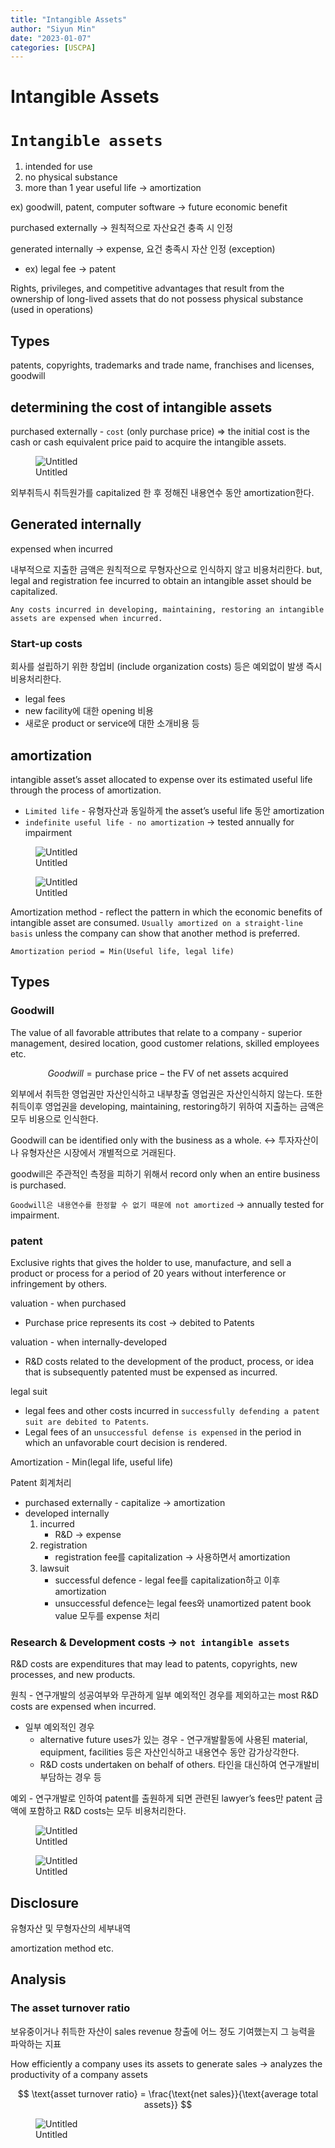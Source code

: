 ```yaml
---
title: "Intangible Assets"
author: "Siyun Min"
date: "2023-01-07"
categories: [USCPA]
---
```

# Intangible Assets

# `Intangible assets`

1. intended for use
2. no physical substance
3. more than 1 year useful life → amortization

ex) goodwill, patent, computer software → future economic benefit

purchased externally → 원칙적으로 자산요건 충족 시 인정

generated internally → expense, 요건 충족시 자산 인정 (exception)

- ex) legal fee → patent

Rights, privileges, and competitive advantages that result from the ownership of long-lived assets that do not possess physical substance (used in operations)

## Types

patents, copyrights, trademarks and trade name, franchises and licenses, goodwill

## determining the cost of intangible assets

purchased externally - `cost` (only purchase price) ⇒ the initial cost is the cash or cash equivalent price paid to acquire the intangible assets.

![Untitled](./Untitled.png)

외부취득시 취득원가를 capitalized 한 후 정해진 내용연수 동안 amortization한다.

## Generated internally

expensed when incurred

내부적으로 지출한 금액은 원칙적으로 무형자산으로 인식하지 않고 비용처리한다. but, legal and registration fee incurred to obtain an intangible asset should be capitalized.

`Any costs incurred in developing, maintaining, restoring an intangible assets are expensed when incurred.`

### Start-up costs

회사를 설립하기 위한 창업비 (include organization costs) 등은 예외없이 발생 즉시 비용처리한다.

- legal fees
- new facility에 대한 opening 비용
- 새로운 product or service에 대한 소개비용 등

## amortization

intangible asset’s asset allocated to expense over its estimated useful life through the process of amortization.

- `Limited life` - 유형자산과 동일하게 the asset’s useful life 동안 amortization
- `indefinite useful life - no amortization` → tested annually for impairment

![Untitled](./Untitled%201.png)

![Untitled](./Untitled%202.png)

Amortization method - reflect the pattern in which the economic benefits of intangible asset are consumed. `Usually amortized on a straight-line basis` unless the company can show that another method is preferred.

`Amortization period = Min(Useful life, legal life)`

## Types

### Goodwill

The value of all favorable attributes that relate to a company - superior management, desired location, good customer relations, skilled employees etc.

$$
Goodwill = \text{purchase price} - \text{the FV of net assets acquired}
$$

외부에서 취득한 영업권만 자산인식하고 내부창출 영업권은 자산인식하지 않는다. 또한 취득이후 영업권을 developing, maintaining, restoring하기 위하여 지출하는 금액은 모두 비용으로 인식한다.

Goodwill can be identified only with the business as a whole. ↔ 투자자산이나 유형자산은 시장에서 개별적으로 거래된다.

goodwill은 주관적인 측정을 피하기 위해서 record only when an entire business is purchased.

`Goodwill은 내용연수를 한정할 수 없기 때문에 not amortized` → annually tested for impairment.

### patent

Exclusive rights that gives the holder to use, manufacture, and sell a product or process for a period of 20 years without interference or infringement by others.

valuation - when purchased

- Purchase price represents its cost → debited to Patents

valuation - when internally-developed

- R&D costs related to the development of the product, process, or idea that is subsequently patented must be expensed as incurred.

legal suit

- legal fees and other costs incurred in `successfully defending a patent suit are debited to Patents`.
- Legal fees of an `unsuccessful defense is expensed` in the period in which an unfavorable court decision is rendered.

Amortization - Min(legal life, useful life)

Patent 회계처리

- purchased externally - capitalize → amortization
- developed internally
    1. incurred
        - R&D → expense
    2. registration
        - registration fee를 capitalization → 사용하면서 amortization
    3. lawsuit
        - successful defence - legal fee를 capitalization하고 이후 amortization
        - unsuccessful defence는 legal fees와 unamortized patent book value 모두를 expense 처리

### Research & Development costs → `not intangible assets`

R&D costs are expenditures that may lead to patents, copyrights, new processes, and new products.

원칙 - 연구개발의 성공여부와 무관하게 일부 예외적인 경우를 제외하고는 most R&D costs are expensed when incurred.

- 일부 예외적인 경우
    - alternative future uses가 있는 경우 - 연구개발활동에 사용된 material, equipment, facilities 등은 자산인식하고 내용연수 동안 감가상각한다.
    - R&D costs undertaken on behalf of others. 타인을 대신하여 연구개발비 부담하는 경우 등

예외 - 연구개발로 인하여 patent를 출원하게 되면 관련된 lawyer’s fees만 patent 금액에 포함하고 R&D costs는 모두 비용처리한다.

![Untitled](./Untitled%203.png)

![Untitled](./Untitled%204.png)

## Disclosure

유형자산 및 무형자산의 세부내역

amortization method etc.

## Analysis

### The asset turnover ratio

보유중이거나 취득한 자산이 sales revenue 창출에 어느 정도 기여했는지 그 능력을 파악하는 지표

How efficiently a company uses its assets to generate sales → analyzes the productivity of a company assets

$$
\text{asset turnover ratio} = \frac{\text{net sales}}{\text{average total assets}}
$$

![Untitled](./Untitled%205.png)
